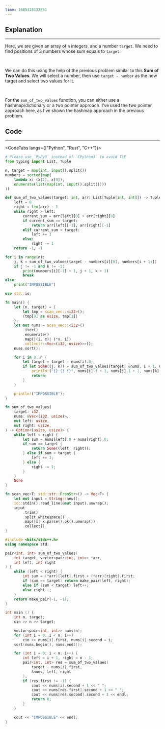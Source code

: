 ```yaml
---
time: 1685428132851
---
```


## Explanation

<hr />

Here, we are given an array of `n` integers, and a number `target`. We need to find positions of 3 numbers whose sum equals to `target`.

<br />

We can do this using the help of the previous problem similar to this **Sum of Two Values**. We will select a number, then use `target - number` as the new target and select two values for it.

<br />

For the `sum_of_two_values` function, you can either use a hashmap/dictionary or a two pointer approach. I've used the two pointer approach here, as I've shown the hashmap approach in the previous problem.

## Code

<hr />

<CodeTabs langs={["Python", "Rust", "C++"]}>

```python
# Please use `PyPy3` instead of `CPython3` to avoid TLE
from typing import List, Tuple

n, target = map(int, input().split())
numbers = sorted(map(
    lambda x: (x[1], x[0]),
    enumerate(list(map(int, input().split())))
))

def sum_of_two_values(target: int, arr: List[Tuple[int, int]]) -> Tuple[int, int]:
    left = 0
    right = len(arr) - 1
    while right > left:
        current_sum = arr[left][0] + arr[right][0]
        if current_sum == target:
            return arr[left][-1], arr[right][-1]
        elif current_sum < target:
            left += 1
        else:
            right -= 1
    return -1, -1

for i in range(n):
    j, k = sum_of_two_values(target - numbers[i][0], numbers[i + 1:])
    if j != -1 and k != -1:
        print(numbers[i][-1] + 1, j + 1, k + 1)
        break
else:
    print("IMPOSSIBLE")
```

```rust
use std::io;

fn main() {
    let (n, target) = {
        let tmp = scan_vec::<i32>();
        (tmp[0] as usize, tmp[1])
    };
    let mut nums = scan_vec::<i32>()
        .iter()
        .enumerate()
        .map(|(i, x)| (*x, i))
        .collect::<Vec<(i32, usize)>>();
    nums.sort();

    for i in 0..n {
        let target = target - nums[i].0;
        if let Some((j, k)) = sum_of_two_values(target, &nums, i + 1, n - 1) {
            println!("{} {} {}", nums[i].1 + 1, nums[j].1 + 1, nums[k].1 + 1);
            return;
        }
    }

    println!("IMPOSSIBLE");
}

fn sum_of_two_values(
    target: i32,
    nums: &Vec<(i32, usize)>,
    mut left: usize,
    mut right: usize,
) -> Option<(usize, usize)> {
    while left < right {
        let sum = nums[left].0 + nums[right].0;
        if sum == target {
            return Some((left, right));
        } else if sum < target {
            left += 1;
        } else {
            right -= 1;
        }
    }
    None
}

fn scan_vec<T: std::str::FromStr>() -> Vec<T> {
    let mut input = String::new();
    io::stdin().read_line(&mut input).unwrap();
    input
        .trim()
        .split_whitespace()
        .map(|x| x.parse().ok().unwrap())
        .collect()
}
```

```cpp
#include <bits/stdc++.h>
using namespace std;

pair<int, int> sum_of_two_values(
    int target, vector<pair<int, int>> *arr,
    int left, int right
) {
    while (left < right) {
        int sum = (*arr)[left].first + (*arr)[right].first;
        if (sum == target) return make_pair(left, right);
        else if (sum < target) left++;
        else right--;
    }
    return make_pair(-1, -1);
}

int main () {
    int n, target;
    cin >> n >> target;

    vector<pair<int, int>> nums(n);
    for (int i = 0; i < n; i++)
        cin >> nums[i].first, nums[i].second = i;
    sort(nums.begin(), nums.end());

    for (int i = 0; i < n; i++) {
        int left = i + 1, right = n - 1;
        pair<int, int> res = sum_of_two_values(
            target - nums[i].first,
            &nums, left, right
        );
        if (res.first != -1) {
            cout << nums[i].second + 1 << " ";
            cout << nums[res.first].second + 1 << " ";
            cout << nums[res.second].second + 1 << endl;
            return 0;
        }
    }

    cout << "IMPOSSIBLE" << endl;
}
```

</CodeTabs>

